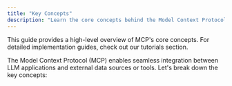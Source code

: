 ```yaml
---
title: "Key Concepts"
description: "Learn the core concepts behind the Model Context Protocol (MCP) and how they work together"
---
```


<Note>
  This guide provides a high-level overview of MCP's core concepts. For detailed implementation guides, check out our tutorials section.
</Note>

The Model Context Protocol (MCP) enables seamless integration between LLM applications and external data sources or tools. Let's break down the key concepts:


